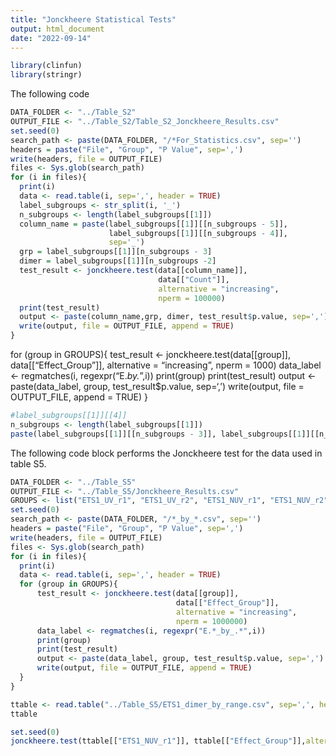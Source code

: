 ```yaml
---
title: "Jonckheere Statistical Tests"
output: html_document
date: "2022-09-14"
---
```


```r
library(clinfun)
library(stringr)
```

The following code 

```r
DATA_FOLDER <- "../Table_S2"
OUTPUT_FILE <- "../Table_S2/Table_S2_Jonckheere_Results.csv"
set.seed(0)
search_path <- paste(DATA_FOLDER, "/*For_Statistics.csv", sep='')
headers = paste("File", "Group", "P Value", sep=',')
write(headers, file = OUTPUT_FILE)
files <- Sys.glob(search_path)
for (i in files){
  print(i)
  data <- read.table(i, sep=',', header = TRUE)
  label_subgroups <- str_split(i, '_')
  n_subgroups <- length(label_subgroups[[1]])
  column_name = paste(label_subgroups[[1]][[n_subgroups - 5]],
                      label_subgroups[[1]][[n_subgroups - 4]],
                      sep='_')
  grp = label_subgroups[[1]][n_subgroups - 3]
  dimer = label_subgroups[[1]][n_subgroups -2]
  test_result <- jonckheere.test(data[[column_name]],
                                 data[["Count"]],
                                 alternative = "increasing",
                                 nperm = 100000)
  print(test_result)
  output <- paste(column_name,grp, dimer, test_result$p.value, sep=',')
  write(output, file = OUTPUT_FILE, append = TRUE)
}

```

  for (group in GROUPS){
      test_result <- jonckheere.test(data[[group]],
                                     data[["Effect_Group"]],
                                     alternative = "increasing",
                                     nperm = 1000)
      data_label <- regmatches(i, regexpr("E.*_by_.*",i))
      print(group)
      print(test_result)
      output <- paste(data_label, group, test_result$p.value, sep=',')
      write(output, file = OUTPUT_FILE, append = TRUE)
  }
```r

#label_subgroups[[1]][[4]]
n_subgroups <- length(label_subgroups[[1]])
paste(label_subgroups[[1]][[n_subgroups - 3]], label_subgroups[[1]][[n_subgroups - 2]], sep='_')
```
The following code block performs the Jonckheere test for the data used in
table S5. 

```r
DATA_FOLDER <- "../Table_S5"
OUTPUT_FILE <- "../Table_S5/Jonckheere_Results.csv"
GROUPS <- list("ETS1_UV_r1", "ETS1_UV_r2", "ETS1_NUV_r1", "ETS1_NUV_r2")
set.seed(0)
search_path <- paste(DATA_FOLDER, "/*_by_*.csv", sep='')
headers = paste("File", "Group", "P Value", sep=',')
write(headers, file = OUTPUT_FILE)
files <- Sys.glob(search_path)
for (i in files){
  print(i)
  data <- read.table(i, sep=',', header = TRUE)
  for (group in GROUPS){
      test_result <- jonckheere.test(data[[group]],
                                     data[["Effect_Group"]],
                                     alternative = "increasing",
                                     nperm = 1000000)
      data_label <- regmatches(i, regexpr("E.*_by_.*",i))
      print(group)
      print(test_result)
      output <- paste(data_label, group, test_result$p.value, sep=',')
      write(output, file = OUTPUT_FILE, append = TRUE)
  }
}
```


```r
ttable <- read.table("../Table_S5/ETS1_dimer_by_range.csv", sep=',', header=TRUE)
ttable
```


```r
set.seed(0)
jonckheere.test(ttable[["ETS1_NUV_r1"]], ttable[["Effect_Group"]],alternative = "increasing",nperm = 1000)
```